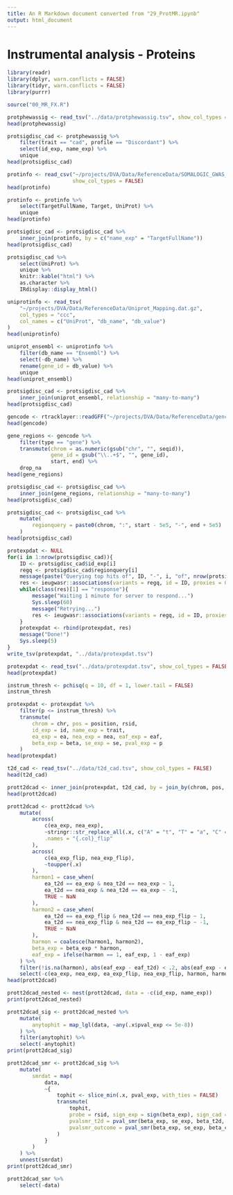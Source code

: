 ```yaml
---
title: An R Markdown document converted from "29_ProtMR.ipynb"
output: html_document
---
```


# Instrumental analysis - Proteins

```r
library(readr)
library(dplyr, warn.conflicts = FALSE)
library(tidyr, warn.conflicts = FALSE)
library(purrr)
```

```r
source("00_MR_FX.R")
```

```r
protphewassig <- read_tsv("../data/protphewassig.tsv", show_col_types = FALSE)
head(protphewassig)
```

```r
protsigdisc_cad <- protphewassig %>%
    filter(trait == "cad", profile == "Discordant") %>%
    select(id_exp, name_exp) %>%
    unique
head(protsigdisc_cad)
```

```r
protinfo <- read_csv("~/projects/DVA/Data/ReferenceData/SOMALOGIC_GWAS_protein_info.csv",
                     show_col_types = FALSE)
head(protinfo)
```

```r
protinfo <- protinfo %>%
    select(TargetFullName, Target, UniProt) %>%
    unique
head(protinfo)
```

```r
protsigdisc_cad <- protsigdisc_cad %>%
    inner_join(protinfo, by = c("name_exp" = "TargetFullName"))
head(protsigdisc_cad)
```

```r
protsigdisc_cad %>%
    select(UniProt) %>%
    unique %>%
    knitr::kable("html") %>%
    as.character %>%
    IRdisplay::display_html()
```

```r
uniprotinfo <- read_tsv(
    "~/projects/DVA/Data/ReferenceData/Uniprot_Mapping.dat.gz", 
    col_types = "ccc",
    col_names = c("UniProt", "db_name", "db_value")
)
head(uniprotinfo)
```

```r
uniprot_ensembl <- uniprotinfo %>%
    filter(db_name == "Ensembl") %>%
    select(-db_name) %>%
    rename(gene_id = db_value) %>%
    unique
head(uniprot_ensembl)
```

```r
protsigdisc_cad <- protsigdisc_cad %>%
    inner_join(uniprot_ensembl, relationship = "many-to-many")
head(protsigdisc_cad)
```

```r
gencode <- rtracklayer::readGFF("~/projects/DVA/Data/ReferenceData/gencode.v19.annotation.gtf")
head(gencode)
```

```r
gene_regions <- gencode %>%
    filter(type == "gene") %>%
    transmute(chrom = as.numeric(gsub("chr", "", seqid)), 
              gene_id = gsub("\\..+$", "", gene_id), 
              start, end) %>%
    drop_na
head(gene_regions)
```

```r
protsigdisc_cad <- protsigdisc_cad %>%
    inner_join(gene_regions, relationship = "many-to-many")
head(protsigdisc_cad)
```

```r
protsigdisc_cad <- protsigdisc_cad %>%
    mutate(
        regionquery = paste0(chrom, ":", start - 5e5, "-", end + 5e5)
    )
head(protsigdisc_cad)
```

```r
protexpdat <- NULL
for(i in 1:nrow(protsigdisc_cad)){
    ID <- protsigdisc_cad$id_exp[i]
    regq <- protsigdisc_cad$regionquery[i]
    message(paste("Querying top hits of", ID, "-", i, "of", nrow(protsigdisc_cad)))
    res <- ieugwasr::associations(variants = regq, id = ID, proxies = 0)
    while(class(res)[1] == "response"){
        message("Waiting 1 minute for server to respond...")
        Sys.sleep(60)
        message("Retrying...")
        res <- ieugwasr::associations(variants = regq, id = ID, proxies = 0)
    }
    protexpdat <- rbind(protexpdat, res)
    message("Done!")
    Sys.sleep(5)
}
write_tsv(protexpdat, "../data/protexpdat.tsv")
```

```r
protexpdat <- read_tsv("../data/protexpdat.tsv", show_col_types = FALSE)
head(protexpdat)
```

```r
instrum_thresh <- pchisq(q = 10, df = 1, lower.tail = FALSE)
instrum_thresh
```

```r
protexpdat <- protexpdat %>%
    filter(p <= instrum_thresh) %>%
    transmute(
        chrom = chr, pos = position, rsid,
        id_exp = id, name_exp = trait,
        ea_exp = ea, nea_exp = nea, eaf_exp = eaf,
        beta_exp = beta, se_exp = se, pval_exp = p
    )
head(protexpdat)
```

```r
t2d_cad <- read_tsv("../data/t2d_cad.tsv", show_col_types = FALSE)
head(t2d_cad)
```

```r
prott2dcad <- inner_join(protexpdat, t2d_cad, by = join_by(chrom, pos, rsid))
head(prott2dcad)
```

```r
prott2dcad <- prott2dcad %>%
    mutate(
        across(
            c(ea_exp, nea_exp),
            ~stringr::str_replace_all(.x, c("A" = "t", "T" = "a", "C" = "g", "G" = "c")),
            .names = "{.col}_flip"
        ),
        across(
            c(ea_exp_flip, nea_exp_flip),
            ~toupper(.x)
        ),
        harmon1 = case_when(
            ea_t2d == ea_exp & nea_t2d == nea_exp ~ 1,
            ea_t2d == nea_exp & nea_t2d == ea_exp ~ -1,
            TRUE ~ NaN
        ),
        harmon2 = case_when(
            ea_t2d == ea_exp_flip & nea_t2d == nea_exp_flip ~ 1,
            ea_t2d == nea_exp_flip & nea_t2d == ea_exp_flip ~ -1,
            TRUE ~ NaN
        ),
        harmon = coalesce(harmon1, harmon2),
        beta_exp = beta_exp * harmon,
        eaf_exp = ifelse(harmon == 1, eaf_exp, 1 - eaf_exp)
    ) %>%
    filter(!is.na(harmon), abs(eaf_exp - eaf_t2d) < .2, abs(eaf_exp - eaf_cad) < .2) %>%
    select(-c(ea_exp, nea_exp, ea_exp_flip, nea_exp_flip, harmon, harmon1, harmon2))
head(prott2dcad)
```

```r
prott2dcad_nested <- nest(prott2dcad, data = -c(id_exp, name_exp))
print(prott2dcad_nested)
```

```r
prott2dcad_sig <- prott2dcad_nested %>%
    mutate(
        anytophit = map_lgl(data, ~any(.x$pval_exp <= 5e-8))
    ) %>%
    filter(anytophit) %>%
    select(-anytophit)
print(prott2dcad_sig)
```

```r
prott2dcad_smr <- prott2dcad_sig %>%
    mutate(
        smrdat = map(
            data,
            ~{
                tophit <- slice_min(.x, pval_exp, with_ties = FALSE)
                transmute(
                    tophit,
                    probe = rsid, sign_exp = sign(beta_exp), sign_cad = sign(beta_cad),
                    pvalsmr_t2d = pval_smr(beta_exp, se_exp, beta_t2d, se_t2d),
                    pvalsmr_outcome = pval_smr(beta_exp, se_exp, beta_cad, se_cad)
                )
            }
        )
    ) %>%
    unnest(smrdat)
print(prott2dcad_smr)
```

```r
prott2dcad_smr %>%
    select(-data)
```

